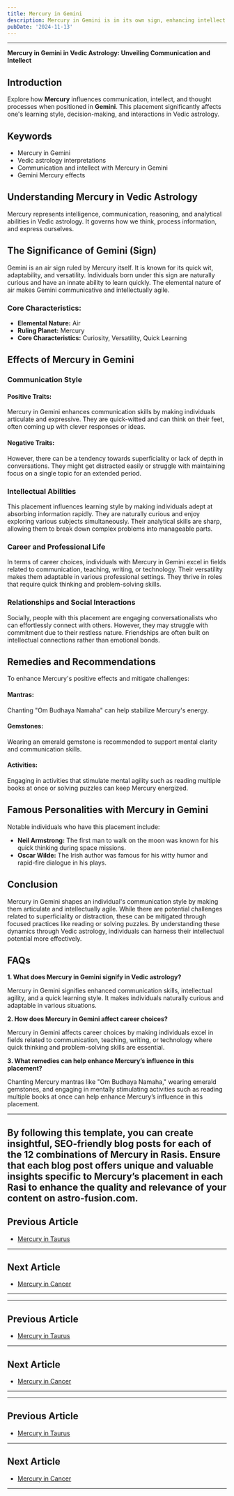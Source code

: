 ```yaml
---
title: Mercury in Gemini
description: Mercury in Gemini is in its own sign, enhancing intellect and communication skills. Individuals are curious, adaptable, and excel in learning, teaching, and networking , in Vedic Astrology.
pubDate: '2024-11-13'
---
```


---

**Mercury in Gemini in Vedic Astrology: Unveiling Communication and Intellect**

## Introduction

Explore how **Mercury** influences communication, intellect, and thought processes when positioned in **Gemini**. This placement significantly affects one's learning style, decision-making, and interactions in Vedic astrology.

## Keywords

- Mercury in Gemini
- Vedic astrology interpretations
- Communication and intellect with Mercury in Gemini
- Gemini Mercury effects

## Understanding Mercury in Vedic Astrology

Mercury represents intelligence, communication, reasoning, and analytical abilities in Vedic astrology. It governs how we think, process information, and express ourselves.

## The Significance of Gemini (Sign)

Gemini is an air sign ruled by Mercury itself. It is known for its quick wit, adaptability, and versatility. Individuals born under this sign are naturally curious and have an innate ability to learn quickly. The elemental nature of air makes Gemini communicative and intellectually agile.

### Core Characteristics:
- **Elemental Nature:** Air
- **Ruling Planet:** Mercury
- **Core Characteristics:** Curiosity, Versatility, Quick Learning

## Effects of Mercury in Gemini

### Communication Style

#### Positive Traits:
Mercury in Gemini enhances communication skills by making individuals articulate and expressive. They are quick-witted and can think on their feet, often coming up with clever responses or ideas.

#### Negative Traits:
However, there can be a tendency towards superficiality or lack of depth in conversations. They might get distracted easily or struggle with maintaining focus on a single topic for an extended period.

### Intellectual Abilities

This placement influences learning style by making individuals adept at absorbing information rapidly. They are naturally curious and enjoy exploring various subjects simultaneously. Their analytical skills are sharp, allowing them to break down complex problems into manageable parts.

### Career and Professional Life

In terms of career choices, individuals with Mercury in Gemini excel in fields related to communication, teaching, writing, or technology. Their versatility makes them adaptable in various professional settings. They thrive in roles that require quick thinking and problem-solving skills.

### Relationships and Social Interactions

Socially, people with this placement are engaging conversationalists who can effortlessly connect with others. However, they may struggle with commitment due to their restless nature. Friendships are often built on intellectual connections rather than emotional bonds.

## Remedies and Recommendations

To enhance Mercury's positive effects and mitigate challenges:

#### Mantras:
Chanting "Om Budhaya Namaha" can help stabilize Mercury's energy.

#### Gemstones:
Wearing an emerald gemstone is recommended to support mental clarity and communication skills.

#### Activities:
Engaging in activities that stimulate mental agility such as reading multiple books at once or solving puzzles can keep Mercury energized.

## Famous Personalities with Mercury in Gemini

Notable individuals who have this placement include:
- **Neil Armstrong:** The first man to walk on the moon was known for his quick thinking during space missions.
- **Oscar Wilde:** The Irish author was famous for his witty humor and rapid-fire dialogue in his plays.

## Conclusion

Mercury in Gemini shapes an individual's communication style by making them articulate and intellectually agile. While there are potential challenges related to superficiality or distraction, these can be mitigated through focused practices like reading or solving puzzles. By understanding these dynamics through Vedic astrology, individuals can harness their intellectual potential more effectively.

## FAQs

**1. What does Mercury in Gemini signify in Vedic astrology?**

Mercury in Gemini signifies enhanced communication skills, intellectual agility, and a quick learning style. It makes individuals naturally curious and adaptable in various situations.

**2. How does Mercury in Gemini affect career choices?**

Mercury in Gemini affects career choices by making individuals excel in fields related to communication, teaching, writing, or technology where quick thinking and problem-solving skills are essential.

**3. What remedies can help enhance Mercury’s influence in this placement?**

Chanting Mercury mantras like "Om Budhaya Namaha," wearing emerald gemstones, and engaging in mentally stimulating activities such as reading multiple books at once can help enhance Mercury’s influence in this placement.

---

By following this template, you can create insightful, SEO-friendly blog posts for each of the 12 combinations of Mercury in Rasis. Ensure that each blog post offers unique and valuable insights specific to Mercury’s placement in each Rasi to enhance the quality and relevance of your content on **astro-fusion.com**.
---

## Previous Article
- [Mercury in Taurus](/blogs-md/0804_Mercury_in_Rashi/080402_Mercury_in_Taurus.mdx)

---

## Next Article
- [Mercury in Cancer](/blogs-md/0804_Mercury_in_Rashi/080404_Mercury_in_Cancer.mdx)

---
---

## Previous Article
- [Mercury in Taurus](080402_Mercury_in_Taurus.mdx)

---

## Next Article
- [Mercury in Cancer](080404_Mercury_in_Cancer.mdx)

---
---

## Previous Article
- [Mercury in Taurus](080402_Mercury_in_Taurus.mdx)

---

## Next Article
- [Mercury in Cancer](080404_Mercury_in_Cancer.mdx)

---
